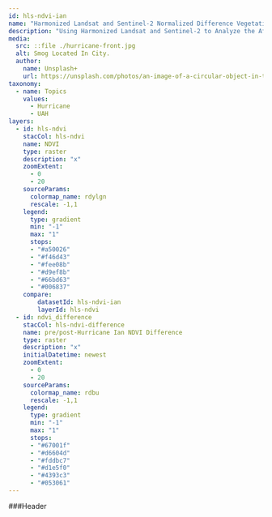 ---
id: hls-ndvi-ian
name: "Harmonized Landsat and Sentinel-2 Normalized Difference Vegetation Index"
description: "Using Harmonized Landsat and Sentinel-2 to Analyze the Aftermath of Hurricane Ian in Lee and Charlotte Counties in Florida."
media:
  src: ::file ./hurricane-front.jpg
  alt: Smog Located In City.
  author:
    name: Unsplash+
    url: https://unsplash.com/photos/an-image-of-a-circular-object-in-the-sky-vR1OW8lzxE4
taxonomy:
  - name: Topics
    values:
      - Hurricane
      - UAH
layers:
  - id: hls-ndvi
    stacCol: hls-ndvi
    name: NDVI
    type: raster
    description: "x"
    zoomExtent:
      - 0
      - 20
    sourceParams:
      colormap_name: rdylgn
      rescale: -1,1
    legend:
      type: gradient
      min: "-1"
      max: "1"
      stops:
      - "#a50026"
      - "#f46d43"
      - "#fee08b"
      - "#d9ef8b"
      - "#66bd63"
      - "#006837"
    compare:
        datasetId: hls-ndvi-ian
        layerId: hls-ndvi
  - id: ndvi_difference
    stacCol: hls-ndvi-difference
    name: pre/post-Hurricane Ian NDVI Difference
    type: raster
    description: "x"
    initialDatetime: newest
    zoomExtent:
      - 0
      - 20
    sourceParams:
      colormap_name: rdbu
      rescale: -1,1
    legend:
      type: gradient
      min: "-1"
      max: "1"
      stops:
      - "#67001f"
      - "#d6604d"
      - "#fddbc7"
      - "#d1e5f0"
      - "#4393c3"
      - "#053061"
---

<Block type='wide'>
<Prose>
###Header
</Prose>
</Block>
